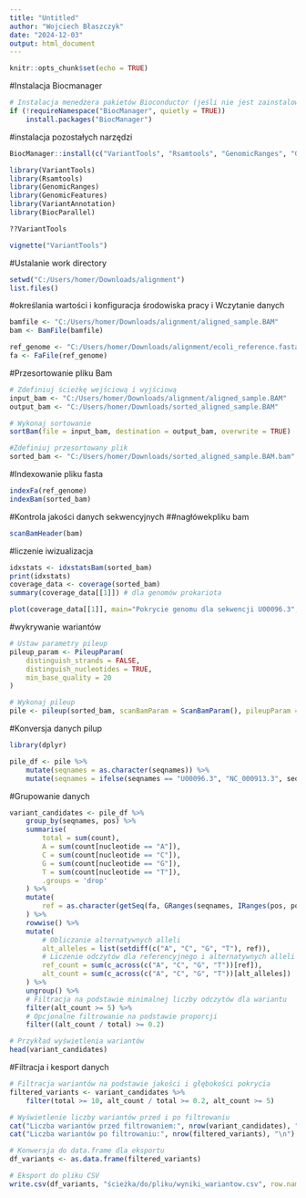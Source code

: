 ---
title: "Untitled"
author: "Wojciech Błaszczyk"
date: "2024-12-03"
output: html_document
---

```{r setup, include=FALSE}
knitr::opts_chunk$set(echo = TRUE)
```
#Instalacja Biocmanager
```{r}
# Instalacja menedżera pakietów Bioconductor (jeśli nie jest zainstalowany)
if (!requireNamespace("BiocManager", quietly = TRUE))
    install.packages("BiocManager")
```
#instalacja pozostałych narzędzi
```{r}
BiocManager::install(c("VariantTools", "Rsamtools", "GenomicRanges", "GenomicFeatures", "VariantAnnotation", "BiocParallel"))
```
```{r}
library(VariantTools)
library(Rsamtools)
library(GenomicRanges)
library(GenomicFeatures)
library(VariantAnnotation)
library(BiocParallel)
```
```{r}
??VariantTools
```


```{r}
vignette("VariantTools")
```
#Ustalanie work directory
```{r}
setwd("C:/Users/homer/Downloads/alignment")
list.files()
```
#określania wartości i konfiguracja środowiska pracy i Wczytanie danych
```{r}
bamfile <- "C:/Users/homer/Downloads/alignment/aligned_sample.BAM"
bam <- BamFile(bamfile)
```
```{r}
ref_genome <- "C:/Users/homer/Downloads/alignment/ecoli_reference.fasta"
fa <- FaFile(ref_genome)

```
#Przesortowanie pliku Bam
```{r}
# Zdefiniuj ścieżkę wejściową i wyjściową
input_bam <- "C:/Users/homer/Downloads/alignment/aligned_sample.BAM"
output_bam <- "C:/Users/homer/Downloads/sorted_aligned_sample.BAM"

# Wykonaj sortowanie
sortBam(file = input_bam, destination = output_bam, overwrite = TRUE)

#Zdefiniuj przesortowany plik
sorted_bam <- "C:/Users/homer/Downloads/sorted_aligned_sample.BAM.bam"    
```
#Indexowanie pliku fasta
```{r}
indexFa(ref_genome)
indexBam(sorted_bam)
```
#Kontrola jakości danych sekwencyjnych
##nagłówekpliku bam
```{r}
scanBamHeader(bam)

```
#liczenie iwizualizacja
```{r}
idxstats <- idxstatsBam(sorted_bam)
print(idxstats)
coverage_data <- coverage(sorted_bam)
summary(coverage_data[[1]]) # dla genomów prokariota
```

```{r}
plot(coverage_data[[1]], main="Pokrycie genomu dla sekwencji U00096.3", ylab="Pokrycie", xlab="Pozycja w genomie") # uwaga: zajmuje dużo czasu

```
#wykrywanie wariantów
```{r}
# Ustaw parametry pileup
pileup_param <- PileupParam(
    distinguish_strands = FALSE,
    distinguish_nucleotides = TRUE,
    min_base_quality = 20
)

# Wykonaj pileup
pile <- pileup(sorted_bam, scanBamParam = ScanBamParam(), pileupParam = pileup_param)

```

#Konversja danych pilup
```{r}
library(dplyr)

pile_df <- pile %>%
    mutate(seqnames = as.character(seqnames)) %>%
    mutate(seqnames = ifelse(seqnames == "U00096.3", "NC_000913.3", seqnames))

```
#Grupowanie danych
```{r}
variant_candidates <- pile_df %>%
    group_by(seqnames, pos) %>%
    summarise(
        total = sum(count),
        A = sum(count[nucleotide == "A"]),
        C = sum(count[nucleotide == "C"]),
        G = sum(count[nucleotide == "G"]),
        T = sum(count[nucleotide == "T"]),
        .groups = 'drop'
    ) %>%
    mutate(
        ref = as.character(getSeq(fa, GRanges(seqnames, IRanges(pos, pos))))
    ) %>%
    rowwise() %>%
    mutate(
        # Obliczanie alternatywnych alleli
        alt_alleles = list(setdiff(c("A", "C", "G", "T"), ref)),
        # Liczenie odczytów dla referencyjnego i alternatywnych alleli
        ref_count = sum(c_across(c("A", "C", "G", "T"))[ref]),
        alt_count = sum(c_across(c("A", "C", "G", "T"))[alt_alleles])
    ) %>%
    ungroup() %>%
    # Filtracja na podstawie minimalnej liczby odczytów dla wariantu
    filter(alt_count >= 5) %>%
    # Opcjonalne filtrowanie na podstawie proporcji
    filter((alt_count / total) >= 0.2)

```

```{r}
# Przykład wyświetlenia wariantów
head(variant_candidates)
```
#Filtracja i kesport danych
```{r}
# Filtracja wariantów na podstawie jakości i głębokości pokrycia
filtered_variants <- variant_candidates %>%
    filter(total >= 10, alt_count / total >= 0.2, alt_count >= 5)

# Wyświetlenie liczby wariantów przed i po filtrowaniu
cat("Liczba wariantów przed filtrowaniem:", nrow(variant_candidates), "\n")
cat("Liczba wariantów po filtrowaniu:", nrow(filtered_variants), "\n")

# Konwersja do data.frame dla eksportu
df_variants <- as.data.frame(filtered_variants)

# Eksport do pliku CSV
write.csv(df_variants, "ścieżka/do/pliku/wyniki_wariantow.csv", row.names = FALSE)
```



